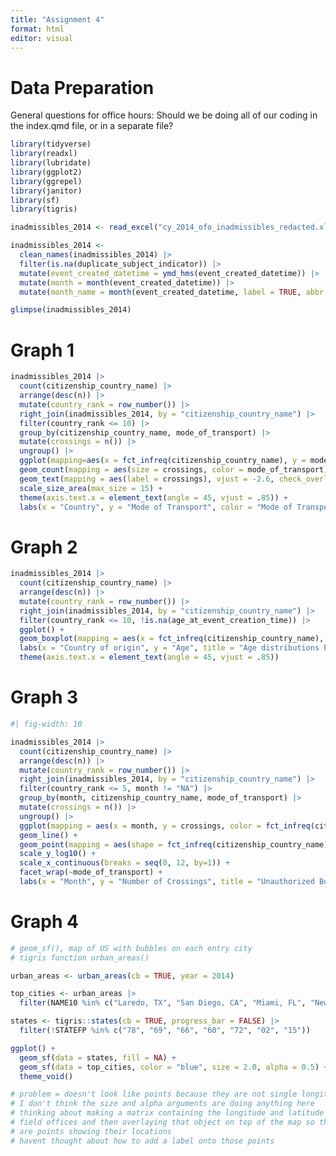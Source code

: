 ```yaml
---
title: "Assignment 4"
format: html
editor: visual
---
```


# Data Preparation

General questions for office hours: Should we be doing all of our coding in the index.qmd file, or in a separate file?

```r
library(tidyverse)
library(readxl)
library(lubridate)
library(ggplot2)
library(ggrepel)
library(janitor)
library(sf)
library(tigris)

inadmissibles_2014 <- read_excel("cy_2014_ofo_inadmissibles_redacted.xlsx")

inadmissibles_2014 <-
  clean_names(inadmissibles_2014) |>
  filter(is.na(duplicate_subject_indicator)) |>
  mutate(event_created_datetime = ymd_hms(event_created_datetime)) |>
  mutate(month = month(event_created_datetime)) |>
  mutate(month_name = month(event_created_datetime, label = TRUE, abbr = FALSE))

glimpse(inadmissibles_2014)

```

# Graph 1

```r

inadmissibles_2014 |>
  count(citizenship_country_name) |>
  arrange(desc(n)) |>
  mutate(country_rank = row_number()) |>
  right_join(inadmissibles_2014, by = "citizenship_country_name") |>
  filter(country_rank <= 10) |>
  group_by(citizenship_country_name, mode_of_transport) |>
  mutate(crossings = n()) |>
  ungroup() |>
  ggplot(mapping=aes(x = fct_infreq(citizenship_country_name), y = mode_of_transport)) +
  geom_count(mapping = aes(size = crossings, color = mode_of_transport)) +
  geom_text(mapping = aes(label = crossings), vjust = -2.6, check_overlap = TRUE) +
  scale_size_area(max_size = 15) + 
  theme(axis.text.x = element_text(angle = 45, vjust = .85)) + 
  labs(x = "Country", y = "Mode of Transport", color = "Mode of Transport", size = "Number of Crossings", title = "Counts of Unauthorized Border Crossings by Country of Origin and\nMode of Transport")

```

# Graph 2

```r
inadmissibles_2014 |>
  count(citizenship_country_name) |>
  arrange(desc(n)) |>
  mutate(country_rank = row_number()) |>
  right_join(inadmissibles_2014, by = "citizenship_country_name") |>
  filter(country_rank <= 10, !is.na(age_at_event_creation_time)) |>
  ggplot() +
  geom_boxplot(mapping = aes(x = fct_infreq(citizenship_country_name), y = age_at_event_creation_time)) +
  labs(x = "Country of origin", y = "Age", title = "Age distributions by country of origin") +
  theme(axis.text.x = element_text(angle = 45, vjust = .85))

```

# Graph 3

```r
#| fig-width: 10

inadmissibles_2014 |>
  count(citizenship_country_name) |>
  arrange(desc(n)) |>
  mutate(country_rank = row_number()) |>
  right_join(inadmissibles_2014, by = "citizenship_country_name") |>
  filter(country_rank <= 5, month != "NA") |>
  group_by(month, citizenship_country_name, mode_of_transport) |>
  mutate(crossings = n()) |>
  ungroup() |>
  ggplot(mapping = aes(x = month, y = crossings, color = fct_infreq(citizenship_country_name), group = citizenship_country_name)) +
  geom_line() +
  geom_point(mapping = aes(shape = fct_infreq(citizenship_country_name))) +
  scale_y_log10() +
  scale_x_continuous(breaks = seq(0, 12, by=1)) +
  facet_wrap(~mode_of_transport) +
  labs(x = "Month", y = "Number of Crossings", title = "Unauthorized Border Crossings by Month, Country, and Mode of Transport", color = "Country of Origin", shape = "Country of Origin")

```

# Graph 4

```r

# geom_sf(), map of US with bubbles on each entry city
# tigris function urban_areas()

urban_areas <- urban_areas(cb = TRUE, year = 2014) 

top_cities <- urban_areas |>
  filter(NAME10 %in% c("Laredo, TX", "San Diego, CA", "Miami, FL", "New Orleans, LA", "San Francisco, CA"))

states <- tigris::states(cb = TRUE, progress_bar = FALSE) |>
  filter(!STATEFP %in% c("78", "69", "66", "60", "72", "02", "15"))

ggplot() + 
  geom_sf(data = states, fill = NA) + 
  geom_sf(data = top_cities, color = "blue", size = 2.0, alpha = 0.5) +
  theme_void()

# problem = doesn't look like points because they are not single longitude and latitude
# I don't think the size and alpha arguments are doing anything here
# thinking about making a matrix containing the longitude and latitude of the 
# field offices and then overlaying that object on top of the map so that there
# are points showing their locations
# havent thought about how to add a label onto those points
```
